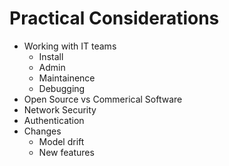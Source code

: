 # Practical Considerations  

- Working with IT teams    
  - Install 
  - Admin
  - Maintainence
  - Debugging 
- Open Source vs Commerical Software  
- Network Security  
- Authentication 
- Changes  
  - Model drift  
  - New features 

